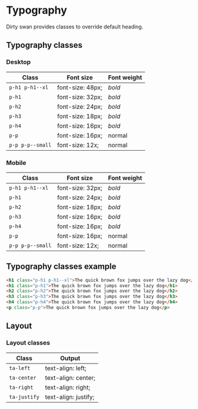 
<Meta title="Base/Typography" />

# Typography

Dirty swan provides classes to override default heading.

## Typography classes

### Desktop

| Class            | Font size        | Font weight |
| ---------------- | ---------------- | ----------- |
| `p-h1 p-h1--xl`  | font-size: 48px; | _bold_      |
| `p-h1`           | font-size: 32px; | _bold_      |
| `p-h2`           | font-size: 24px; | _bold_      |
| `p-h3`           | font-size: 18px; | _bold_      |
| `p-h4`           | font-size: 16px; | _bold_      |
| `p-p`            | font-size: 16px; | normal      |
| `p-p p-p--small` | font-size: 12x;  | normal      |

### Mobile

| Class            | Font size        | Font weight |
| ---------------- | ---------------- | ----------- |
| `p-h1 p-h1--xl`  | font-size: 32px; | _bold_      |
| `p-h1`           | font-size: 24px; | _bold_      |
| `p-h2`           | font-size: 18px; | _bold_      |
| `p-h3`           | font-size: 16px; | _bold_      |
| `p-h4`           | font-size: 16px; | _bold_      |
| `p-p`            | font-size: 16px; | normal      |
| `p-p p-p--small` | font-size: 12x;  | normal      |

## Typography classes example

<Preview>
  <Typography />
</Preview>

```html
<h1 class="p-h1 p-h1--xl">The quick brown fox jumps over the lazy dog</h1>
<h1 class="p-h1">The quick brown fox jumps over the lazy dog</h1>
<h2 class="p-h2">The quick brown fox jumps over the lazy dog</h2>
<h3 class="p-h3">The quick brown fox jumps over the lazy dog</h3>
<h4 class="p-h4">The quick brown fox jumps over the lazy dog</h4>
<p class="p-p">The quick brown fox jumps over the lazy dog</p>
```

## Layout

### Layout classes

| Class        | Output               |
| ------------ | -------------------- |
| `ta-left`    | text-align: left;    |
| `ta-center`  | text-align: center;  |
| `ta-right`   | text-align: right;   |
| `ta-justify` | text-align: justify; |
